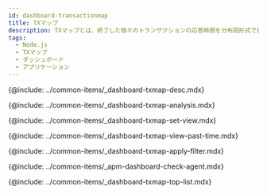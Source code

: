 ```yaml
---
id: dashboard-transactionmap
title: TXマップ
description: TXマップとは、終了した個々のトランザクションの応答時間を分布図形式で表現したチャートです。
tags:
  - Node.js
  - TXマップ
  - ダッシュボード
  - アプリケーション
---
```


{@include: ../common-items/_dashboard-txmap-desc.mdx} 

<!-- 트레이스 분석하기-->

{@include: ../common-items/_dashboard-txmap-analysis.mdx}

<!-- 조회 기준 변경하기-->

{@include: ../common-items/_dashboard-txmap-set-view.mdx}

<!-- 과거 데이터 조회하기-->

{@include: ../common-items/_dashboard-txmap-view-past-time.mdx} 

<!-- 필터 적용하기-->

{@include: ../common-items/_dashboard-txmap-apply-filter.mdx}

<!-- 에이전트 확인하기-->

{@include: ../common-items/_apm-dashboard-check-agent.mdx}

<!-- 상위 목록 확인하기-->

{@include: ../common-items/_dashboard-txmap-top-list.mdx} 

